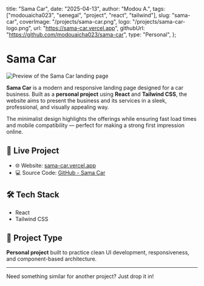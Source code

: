   title: "Sama Car",
  date: "2025-04-13",
  author: "Modou A.",
  tags: ["modouaicha023", "senegal", "project", "react", "tailwind"],
  slug: "sama-car",
  coverImage: "/projects/sama-car.png",
  logo: "/projects/sama-car-logo.png",
  url: "https://sama-car.vercel.app",
  githubUrl: "https://github.com/modouaicha023/sama-car",
  type: "Personal",
};


# Sama Car

<Image
  src="/projects/sama-car.png"
  alt="Preview of the Sama Car landing page"
  width={1200}
  height={630}
  className="rounded-xl my-4"
/>

**Sama Car** is a modern and responsive landing page designed for a car business. Built as a **personal project** using **React** and **Tailwind CSS**, the website aims to present the business and its services in a sleek, professional, and visually appealing way.

The minimalist design highlights the offerings while ensuring fast load times and mobile compatibility — perfect for making a strong first impression online.

## 🚀 Live Project

- 🌐 Website: [sama-car.vercel.app](https://sama-car.vercel.app)
- 💻 Source Code: [GitHub - Sama Car](https://github.com/modouaicha023/sama-car)

## 🛠️ Tech Stack

<ul>
  <li>React</li>
  <li>Tailwind CSS</li>
</ul>

## 📌 Project Type

**Personal project** built to practice clean UI development, responsiveness, and component-based architecture.

---

Need something similar for another project? Just drop it in!
